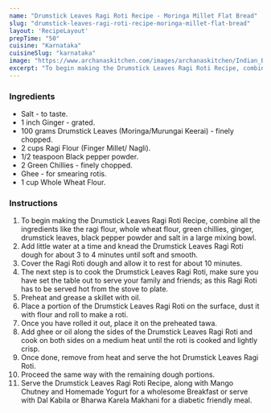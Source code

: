 ---
name: "Drumstick Leaves Ragi Roti Recipe - Moringa Millet Flat Bread"
slug: "drumstick-leaves-ragi-roti-recipe-moringa-millet-flat-bread"
layout: 'RecipeLayout'
prepTime: "50"
cuisine: "Karnataka"
cuisineSlug: "karnataka"
image: "https://www.archanaskitchen.com/images/archanaskitchen/Indian_Breakfast_Tiffins/Ragi_Roti_Paratha_Recipe_Mangalore_Karnataka_Cuisine_Breakfast-13.jpg"
excerpt: "To begin making the Drumstick Leaves Ragi Roti Recipe, combine all the ingredients like the ragi flour, whole wheat flour, green chillies, ginger, drumstick leaves, black pepper powder and salt in a large mixing bowl"
---

### Ingredients

- Salt - to taste.
- 1 inch Ginger - grated.
- 100 grams Drumstick Leaves (Moringa/Murungai Keerai) - finely chopped.
- 2 cups Ragi Flour (Finger Millet/ Nagli).
- 1/2 teaspoon Black pepper powder.
- 2 Green Chillies - finely chopped.
- Ghee - for smearing rotis.
- 1 cup Whole Wheat Flour.

### Instructions

1. To begin making the Drumstick Leaves Ragi Roti Recipe, combine all the ingredients like the ragi flour, whole wheat flour, green chillies, ginger, drumstick leaves, black pepper powder and salt in a large mixing bowl.
1. Add little water at a time and knead the Drumstick Leaves Ragi Roti dough for about 3 to 4 minutes until soft and smooth.
1. Cover the Ragi Roti dough and allow it to rest for about 10 minutes.
1. The next step is to cook the Drumstick Leaves Ragi Roti, make sure you have set the table out to serve your family and friends; as this Ragi Roti has to be served hot from the stove to plate.
1. Preheat and grease a skillet with oil.
1. Place a portion of the Drumstick Leaves Ragi Roti on the surface, dust it with flour and roll to make a roti.
1. Once you have rolled it out, place it on the preheated tawa.
1. Add ghee or oil along the sides of the Drumstick Leaves Ragi Roti and cook on both sides on a medium heat until the roti is cooked and lightly crisp.
1. Once done, remove from heat and serve the hot Drumstick Leaves Ragi Roti.
1. Proceed the same way with the remaining dough portions.
1. Serve the Drumstick Leaves Ragi Roti Recipe, along with Mango Chutney and Homemade Yogurt for a wholesome Breakfast or serve with Dal Kabila or  Bharwa Karela Makhani for a diabetic friendly meal.
